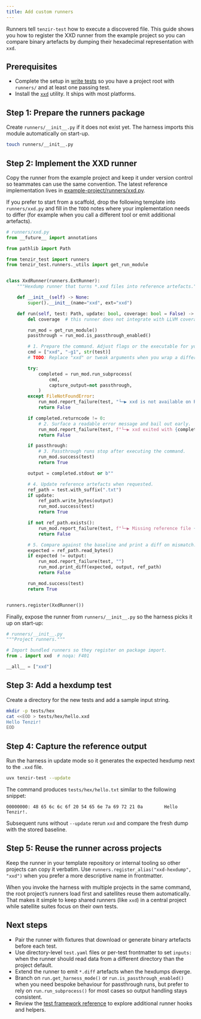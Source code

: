 ```yaml
---
title: Add custom runners
---
```


Runners tell `tenzir-test` how to execute a discovered file. This guide shows
you how to register the XXD runner from the example project so you can compare
binary artefacts by dumping their hexadecimal representation with `xxd`.

## Prerequisites

- Complete the setup in [write tests](/guides/testing/write-tests) so you have a
  project root with `runners/` and at least one passing test.
- Install the [`xxd`](https://man.archlinux.org/man/xxd.1.en) utility. It ships
  with most platforms.

## Step 1: Prepare the runners package

Create `runners/__init__.py` if it does not exist yet. The harness imports this
module automatically on start-up.

```sh
touch runners/__init__.py
```

## Step 2: Implement the XXD runner

Copy the runner from the example project and keep it under version control so
teammates can use the same convention. The latest reference implementation lives
in
[example-project/runners/xxd.py](https://github.com/tenzir/test/blob/main/example-project/runners/xxd.py).

If you prefer to start from a scaffold, drop the following template into
`runners/xxd.py` and fill in the `TODO` notes where your implementation needs
to differ (for example when you call a different tool or emit additional
artefacts).

```python
# runners/xxd.py
from __future__ import annotations

from pathlib import Path

from tenzir_test import runners
from tenzir_test.runners._utils import get_run_module


class XxdRunner(runners.ExtRunner):
    """Hexdump runner that turns *.xxd files into reference artefacts."""

    def __init__(self) -> None:
        super().__init__(name="xxd", ext="xxd")

    def run(self, test: Path, update: bool, coverage: bool = False) -> bool:
        del coverage  # this runner does not integrate with LLVM coverage

        run_mod = get_run_module()
        passthrough = run_mod.is_passthrough_enabled()

        # 1. Prepare the command. Adjust flags or the executable for your tool.
        cmd = ["xxd", "-g1", str(test)]
        # TODO: Replace "xxd" or tweak arguments when you wrap a different command.

        try:
            completed = run_mod.run_subprocess(
                cmd,
                capture_output=not passthrough,
            )
        except FileNotFoundError:
            run_mod.report_failure(test, "└─▶ xxd is not available on PATH")
            return False

        if completed.returncode != 0:
            # 2. Surface a readable error message and bail out early.
            run_mod.report_failure(test, f"└─▶ xxd exited with {completed.returncode}")
            return False

        if passthrough:
            # 3. Passthrough runs stop after executing the command.
            run_mod.success(test)
            return True

        output = completed.stdout or b""

        # 4. Update reference artefacts when requested.
        ref_path = test.with_suffix(".txt")
        if update:
            ref_path.write_bytes(output)
            run_mod.success(test)
            return True

        if not ref_path.exists():
            run_mod.report_failure(test, f"└─▶ Missing reference file {ref_path}")
            return False

        # 5. Compare against the baseline and print a diff on mismatch.
        expected = ref_path.read_bytes()
        if expected != output:
            run_mod.report_failure(test, "")
            run_mod.print_diff(expected, output, ref_path)
            return False

        run_mod.success(test)
        return True


runners.register(XxdRunner())
```

Finally, expose the runner from `runners/__init__.py` so the harness picks it
up on start-up:

```python
# runners/__init__.py
"""Project runners."""

# Import bundled runners so they register on package import.
from . import xxd  # noqa: F401

__all__ = ["xxd"]
```

## Step 3: Add a hexdump test

Create a directory for the new tests and add a sample input string.

```sh
mkdir -p tests/hex
cat <<EOD > tests/hex/hello.xxd
Hello Tenzir!
EOD
```

## Step 4: Capture the reference output

Run the harness in update mode so it generates the expected hexdump next to the
`.xxd` file.

```sh
uvx tenzir-test --update
```

The command produces `tests/hex/hello.txt` similar to the following snippet:

```text
00000000: 48 65 6c 6c 6f 20 54 65 6e 7a 69 72 21 0a        Hello Tenzir!.
```

Subsequent runs without `--update` rerun `xxd` and compare the fresh dump with
the stored baseline.

## Step 5: Reuse the runner across projects

Keep the runner in your template repository or internal tooling so other
projects can copy it verbatim. Use `runners.register_alias("xxd-hexdump", "xxd")`
when you prefer a more descriptive name in frontmatter.

When you invoke the harness with multiple projects in the same command, the
root project’s runners load first and satellites reuse them automatically. That
makes it simple to keep shared runners (like `xxd`) in a central project while
satellite suites focus on their own tests.

## Next steps

- Pair the runner with fixtures that download or generate binary artefacts
  before each test.
- Use directory-level `test.yaml` files or per-test frontmatter to set
  `inputs:` when the runner should read data from a different directory than the
  project default.
- Extend the runner to emit `*.diff` artefacts when the hexdumps diverge.
- Branch on `run.get_harness_mode()` or `run.is_passthrough_enabled()` when you
  need bespoke behaviour for passthrough runs, but prefer to rely on
  `run.run_subprocess()` for most cases so output handling stays consistent.
- Review the [test framework reference](/reference/test-framework/) to explore
  additional runner hooks and helpers.
